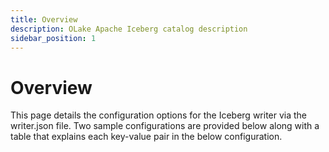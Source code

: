 ```yaml
---
title: Overview
description: OLake Apache Iceberg catalog description
sidebar_position: 1
---
```


# Overview

This page details the configuration options for the Iceberg writer via the writer.json file. Two sample configurations are provided below along with a table that explains each key-value pair in the below configuration.

<DocCardList/>
